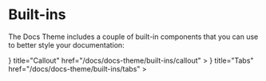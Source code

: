 # Built-ins


The Docs Theme includes a couple of built-in components that you can use to better style your documentation:

<Cards>
  <Card
    icon={
      <svg
        xmlns="http://www.w3.org/2000/svg"
        fill="none"
        viewBox="0 0 24 24"
        strokeWidth={1.5}
        stroke="currentColor"
        className="h-6 w-6"
      >
        <path
          strokeLinecap="round"
          strokeLinejoin="round"
          d="M12 9v3.75m-9.303 3.376c-.866 1.5.217 3.374 1.948 3.374h14.71c1.73 0 2.813-1.874 1.948-3.374L13.949 3.378c-.866-1.5-3.032-1.5-3.898 0L2.697 16.126zM12 15.75h.007v.008H12v-.008z"
        />
      </svg>
    }
    title="Callout"
    href="/docs/docs-theme/built-ins/callout"
  ></Card>
  <Card
    icon={
      <svg
        xmlns="http://www.w3.org/2000/svg"
        fill="none"
        viewBox="0 0 24 24"
        strokeWidth={1.5}
        stroke="currentColor"
        className="h-6 w-6"
      >
        <path
          strokeLinecap="round"
          strokeLinejoin="round"
          d="M6 6.878V6a2.25 2.25 0 012.25-2.25h7.5A2.25 2.25 0 0118 6v.878m-12 0c.235-.083.487-.128.75-.128h10.5c.263 0 .515.045.75.128m-12 0A2.25 2.25 0 004.5 9v.878m13.5-3A2.25 2.25 0 0119.5 9v.878m0 0a2.246 2.246 0 00-.75-.128H5.25c-.263 0-.515.045-.75.128m15 0A2.25 2.25 0 0121 12v6a2.25 2.25 0 01-2.25 2.25H5.25A2.25 2.25 0 013 18v-6c0-.98.626-1.813 1.5-2.122"
        />
      </svg>
    }
    title="Tabs"
    href="/docs/docs-theme/built-ins/tabs"
  ></Card>
</Cards>
